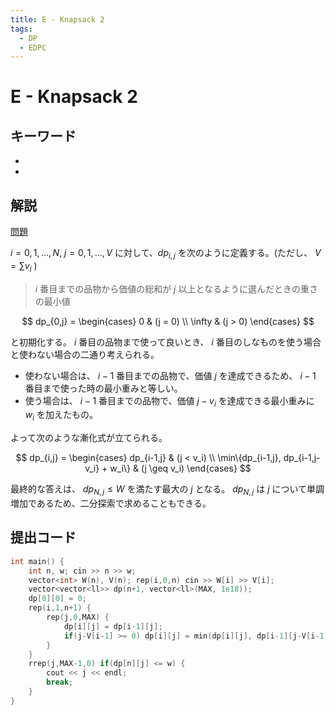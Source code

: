 ```yaml
---
title: E - Knapsack 2
tags:
  - DP
  - EDPC
---
```


# E - Knapsack 2

## キーワード


- <Tag tag="DP" />
- <Tag tag="EDPC" />

## 解説

[問題](https://atcoder.jp/contests/dp/tasks/dp_e)

$i=0,1,\dots,N, ~ j=0,1,\dots,V$ に対して、$dp_{i,j}$ を次のように定義する。(ただし、 $V = \sum{v_i}$ )

> $i$ 番目までの品物から価値の総和が $j$ 以上となるように選んだときの重さの最小値

$$
dp_{0,j} =
\begin{cases}
0 & (j = 0) \\
\infty & (j > 0)
\end{cases}
$$

と初期化する。 $i$ 番目の品物まで使って良いとき、 $i$ 番目のしなものを使う場合と使わない場合の二通り考えられる。

- 使わない場合は、 $i-1$ 番目までの品物で、価値 $j$ を達成できるため、 $i-1$ 番目まで使った時の最小重みと等しい。
- 使う場合は、 $i-1$ 番目までの品物で、価値 $j-v_i$ を達成できる最小重みに $w_i$ を加えたもの。

よって次のような漸化式が立てられる。

$$
dp_{i,j} =
\begin{cases}
dp_{i-1,j} & (j < v_i) \\
\min\{dp_{i-1,j}, dp_{i-1,j-v_i} + w_i\} & (j \geq v_i)
\end{cases}
$$

最終的な答えは、 $dp_{N,j} \leq W$ を満たす最大の $j$ となる。 $dp_{N,j}$ は $j$ について単調増加であるため、二分探索で求めることもできる。

## 提出コード

```cpp
int main() {
    int n, w; cin >> n >> w;
    vector<int> W(n), V(n); rep(i,0,n) cin >> W[i] >> V[i];
    vector<vector<ll>> dp(n+1, vector<ll>(MAX, 1e18));
    dp[0][0] = 0;
    rep(i,1,n+1) {
        rep(j,0,MAX) {
            dp[i][j] = dp[i-1][j];
            if(j-V[i-1] >= 0) dp[i][j] = min(dp[i][j], dp[i-1][j-V[i-1]] + W[i-1]);
        }
    }
    rrep(j,MAX-1,0) if(dp[n][j] <= w) {
        cout << j << endl;
        break;
    }
}
```
